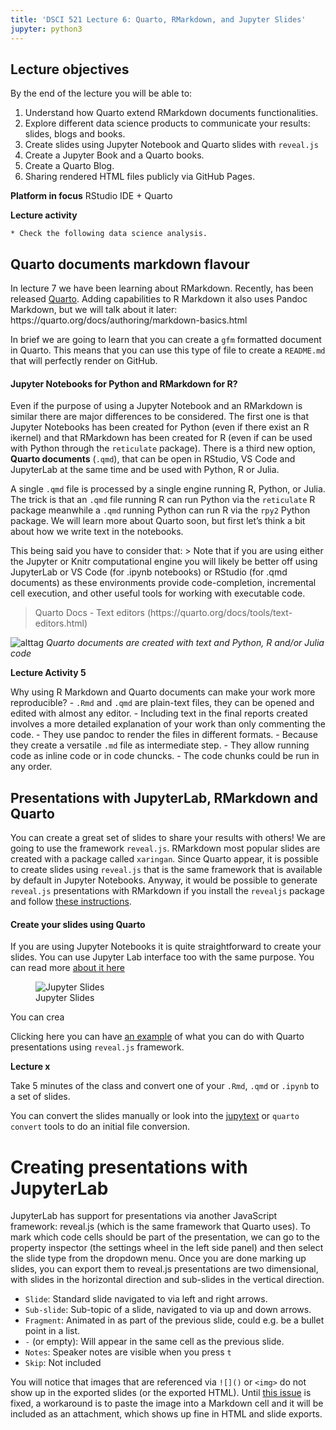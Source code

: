 ```yaml
---
title: 'DSCI 521 Lecture 6: Quarto, RMarkdown, and Jupyter Slides'
jupyter: python3
---
```






## Lecture objectives

By the end of the lecture you will be able to:

1. Understand how Quarto extend RMarkdown documents functionalities.
2. Explore different data science products to communicate your results: slides, blogs and books.
3. Create slides using Jupyter Notebook and Quarto slides with `reveal.js`
4. Create a Jupyter Book and a Quarto books.
5. Create a Quarto Blog. 
6. Sharing rendered HTML files publicly via GitHub Pages.

**Platform in focus** RStudio IDE + Quarto

**Lecture activity**

    * Check the following data science analysis. 

## Quarto documents markdown flavour

In lecture 7 we have been learning about RMarkdown. Recently, has been released [Quarto](https://quarto.org/). Adding capabilities to R Markdown  it also uses Pandoc Markdown, but we will talk about it later: https://quarto.org/docs/authoring/markdown-basics.html

In brief we are going to learn that you can create a `gfm` formatted document in Quarto. This means that you can use this type of file to create a `README.md` that will perfectly render on GitHub.

#### Jupyter Notebooks for Python and RMarkdown for R?

Even if the purpose of using a Jupyter Notebook and an RMarkdown is similar there are major differences to be considered. The first one is that Jupyter Notebooks has been created for Python (even if there exist an R ikernel) and that RMarkdown has been created for R (even if can be used with Python through the `reticulate` package). There is a third new option, **Quarto documents** (`.qmd`), that can be open in RStudio, VS Code and JupyterLab at the same time and be used with Python, R or Julia. 

A single `.qmd` file is processed by a single engine running R, Python, or Julia. The trick is that an `.qmd` file running R can run Python via the `reticulate` R package meanwhile a `.qmd` running Python can run R via the `rpy2` Python package. We will learn more about Quarto soon, but first let's think a bit about how we write text in the notebooks.

This being said you have to consider that: 
> Note that if you are using either the Jupyter or Knitr computational engine you will likely be better off using JupyterLab or VS Code (for .ipynb notebooks) or RStudio (for .qmd documents) as these environments provide code-completion, incremental cell execution, and other useful tools for working with executable code.

> Quarto Docs - Text editors (https://quarto.org/docs/tools/text-editors.html)








![alttag](img/rstudio-conf-2022-quarto.png)
*Quarto documents are created with text and Python, R and/or Julia code*

**Lecture Activity 5**

Why using R Markdown and Quarto documents can make your work more reproducible?
- `.Rmd` and `.qmd` are plain-text files, they can be opened and edited with almost any editor.
- Including text in the final reports created involves a more detailed explanation of your work than only commenting the code.
- They use pandoc to render the files in different formats.
- Because they create a versatile `.md` file as intermediate step.
- They allow running code as inline code or in code chuncks.
- The code chunks could be run in any order.


## Presentations with JupyterLab, RMarkdown and Quarto

You can create a great set of slides to share your results with others! We are going to use the framework `reveal.js`. RMarkdown most popular slides are created with a package called `xaringan`. Since Quarto appear, it is possible to create slides using `reveal.js` that is the same framework that is available by default in Jupyter Notebooks. Anyway, it would be possible to generate `reveal.js` presentations with RMarkdown if you install the `revealjs` package and follow [these instructions](https://bookdown.org/yihui/rmarkdown/revealjs.html). 



#### Create your slides using Quarto

If you are using Jupyter Notebooks it is quite straightforward to create your slides.
You can use Jupyter Lab interface too with the same purpose. 
You can read more [about it here](https://towardsdatascience.com/5-slides-for-tips-on-presentation-mode-in-jupyter-notebook-f858b15fff4f)

![Jupyter Slides](img/jupyter-slides.gif)



You can crea

Clicking here you can have [an example](https://quarto.org/docs/presentations/revealjs/demo/#/title-slide) of what you can do with Quarto presentations using `reveal.js` framework.




**Lecture x**

Take 5 minutes of the class and convert one of your `.Rmd`, `.qmd` or `.ipynb` to a set of slides.

You can convert the slides manually or look into the
[jupytext](https://jupytext.readthedocs.io/en/latest/install.html) or
`quarto convert` tools
to do an initial file conversion.

<!-- ## Presentations with R Markdown via xaringan

One of the templates you can use
is to create a "Ninja presentation" using xaringan.
I will let the package author explain why it is named that way:

> [Sharingan is] an R package for creating slideshows with remark.js through R Markdown.
> The package name xaringan comes from Sharingan,
> a dōjutsu in Naruto with two abilities:
> the "Eye of Insight" and the "Eye of Hypnotism".
> A presentation ninja should have these basic abilities,
> and I think remark.js may help you acquire these abilities,
> even if you are not a member of the Uchiha clan.
>
> https://github.com/yihui/xaringan

The xaringan template is great and lists everything you can do
so I won't repeat everything here.
Briefly,
slides are separated with `---`,
and have class labels:

- `inverse` inverts the colors
- `center` centers horizontally
- `middle` centers vertically
    
Inside the slides,
you can use R Markdown syntax
with some special syntax,
such as `.pull-left[]` and `.pull-right[]`
to create to columns of text.
It has support for some interactive features
such as table pagination.
You can also style the slides
by using any of the themes listed by `names(xaringan:::list_css())`,
e.g.

```yaml
---
output:
  xaringan::moon_reader:
    css: [metropolis, metropolis-fonts]
---
```

For more customization,
you can download `xaringanthemer`
(and it's dependency `showtext`, which does not seem to install automatically):

```R
install.packages(c("xaringanthemer", "showtext"))
```

And then select to create a "themed" Ninja presentation
via the same process as above.
Now there is a code chunk added
where you can select the different colors
to use for your presentation. -->

<!-- ## Sharing xaringan

We can't use HTML preview with xaringan because it relies on external web resources
that are not loaded correctly with the preview trick.
This means that there is no way for us to **privately** preview out presentation.
However,
if we are looking to share our slides **publicly**,
this is still possible via GitHub Pages.

GitHub Pages can create a public URL for any GitHub repository that you own,
and automatically renders any HTML files within this repo.
You can find [a short tutorial on how to setup Pages for your repo here](https://pages.github.com/),
but in brief you need to go to the settings page of your GitHub repo,
scroll down to where it says "GitHub Pages" on the main settings page
and select which branch you want to publish.
It is common to create a separate branch called `gh-pages`
and keep all files that should be available to the public on this branch,
but if you just want to experiment in and otherwise empty repo,
it is fine to use the master branch.

By default, 
GitHub pages will render a `README.md` file or an `index.html` file
if you have these at the root of your repo.
So in our case,
we could name our presentation file `index.html` 
and put it at the root of the repo,
and then share the GH Pages link of the repo with others
(you can find this link in the settings page where you enabled GH Pages).

You could create links to other files yourself,
but commonly a framework is used to automate this
and add many other functions to your GH Pages,
such as Jekyll or Hugo.
A rewarding way to learn how to work with GH Pages
is to create a personal web page.
I used [Hugo via the "Academic" theme](https://wowchemy.com/docs/install-locally/) to create my site,
and I think it was great
and their documentation is comprehensive albeit a bit long.
[Distill](https://rstudio.github.io/distill) package can also help you to create webpages and blogs using R Markdown. -->

# Creating presentations with JupyterLab

JupyterLab has support for presentations via another JavaScript framework:
reveal.js (which is the same framework that Quarto uses).
To mark which code cells should be part of the presentation,
we can go to the property inspector (the settings wheel in the left side panel)
and then select the slide type from the dropdown menu.
Once you are done marking up slides,
you can export them to
reveal.js presentations are two dimensional,
with slides in the horizontal direction
and sub-slides in the vertical direction.

- `Slide`: Standard slide navigated to via left and right arrows.
- `Sub-slide`: Sub-topic of a slide, navigated to via up and down arrows.
- `Fragment`: Animated in as part of the previous slide, could e.g. be a bullet point in a list.
- `-` (or empty): Will appear in the same cell as the previous slide.
- `Notes`: Speaker notes are visible when you press `t`
- `Skip`: Not included

You will notice that images that are referenced via `![]()` or `<img>` do not show up in the exported slides
(or the exported HTML).
Until [this issue](https://github.com/jupyter/nbconvert/issues/1057) is fixed,
a workaround is to paste the image into a Markdown cell
and it will be included as an attachment,
which shows up fine in HTML and slide exports.


